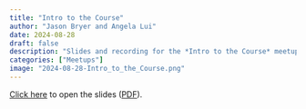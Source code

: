 ```yaml
---
title: "Intro to the Course"
author: "Jason Bryer and Angela Lui"
date: 2024-08-28
draft: false
description: "Slides and recording for the *Intro to the Course* meetup."
categories: ["Meetups"]
image: "2024-08-28-Intro_to_the_Course.png"
---
```



[Click here](/slides/00-Intro_to_Course.html#1) to open the slides ([PDF](/slides/00-Intro_to_Course.pdf)).






